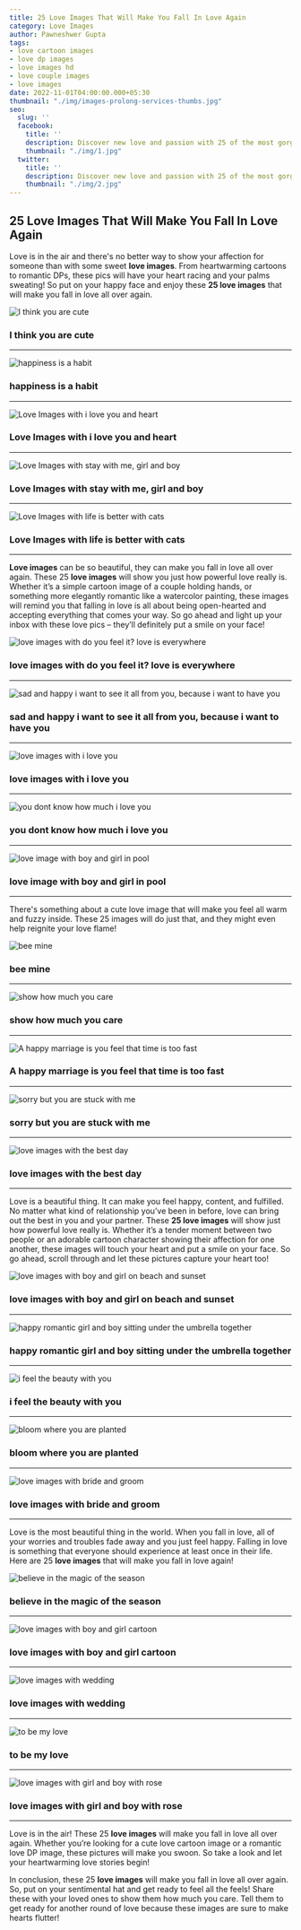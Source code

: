 ```yaml
---
title: 25 Love Images That Will Make You Fall In Love Again
category: Love Images
author: Pawneshwer Gupta
tags:
- love cartoon images
- love dp images
- love images hd
- love couple images
- love images
date: 2022-11-01T04:00:00.000+05:30
thumbnail: "./img/images-prolong-services-thumbs.jpg"
seo:
  slug: ''
  facebook:
    title: ''
    description: Discover new love and passion with 25 of the most gorgeous love images. The best 25 images of love, romance, and passion to inspire you.
    thumbnail: "./img/1.jpg"
  twitter:
    title: ''
    description: Discover new love and passion with 25 of the most gorgeous love images. The best 25 images of love, romance, and passion to inspire you.
    thumbnail: "./img/2.jpg"
---
```

## 25 Love Images That Will Make You Fall In Love Again

Love is in the air and there's no better way to show your affection for someone than with some sweet **love images**. From heartwarming cartoons to romantic DPs, these pics will have your heart racing and your palms sweating! So put on your happy face and enjoy these **25 love images** that will make you fall in love all over again.

![I think you are cute](./img/1.jpg "I think you are cute")
### I think you are cute

---

![happiness is a habit](./img/2.jpg "happiness is a habit")
### happiness is a habit

---

![Love Images with i love you and heart](./img/3.jpg "Love Images with i love you and heart")
### Love Images with i love you and heart

---

![Love Images with stay with me, girl and boy](./img/4.jpg "Love Images with stay with me, girl and boy")
### Love Images with stay with me, girl and boy

---

![Love Images with life is better with cats](./img/5.jpg "Love Images with life is better with cats")
### Love Images with life is better with cats

---

**Love images** can be so beautiful, they can make you fall in love all over again. These 25 **love images** will show you just how powerful love really is. Whether it’s a simple cartoon image of a couple holding hands, or something more elegantly romantic like a watercolor painting, these images will remind you that falling in love is all about being open-hearted and accepting everything that comes your way. So go ahead and light up your inbox with these love pics – they’ll definitely put a smile on your face!

![love images with do you feel it? love is everywhere](./img/6.jpg "love images with do you feel it? love is everywhere")
### love images with do you feel it? love is everywhere

---

![sad and happy i want to see it all from you, because i want to have you](./img/7.jpg "sad and happy i want to see it all from you, because i want to have you")
### sad and happy i want to see it all from you, because i want to have you

---

![love images with i love you](./img/8.jpg "love images with i love you")
### love images with i love you

---

![you dont know how much i love you](./img/9.jpg "you dont know how much i love you")
### you dont know how much i love you

---

![love image with boy and girl in pool](./img/10.jpg "love image with boy and girl in pool")
### love image with boy and girl in pool

---

There's something about a cute love image that will make you feel all warm and fuzzy inside. These 25 images will do just that, and they might even help reignite your love flame!

![bee mine](./img/11.jpg "bee mine")
### bee mine

---

![show how much you care](./img/12.jpg "show how much you care")
### show how much you care

---

![A happy marriage is you feel that time is too fast](./img/13.jpg "A happy marriage is you feel that time is too fast")
### A happy marriage is you feel that time is too fast

---

![sorry but you are stuck with me](./img/14.jpg "sorry but you are stuck with me")
### sorry but you are stuck with me

---

![love images with the best day](./img/15.jpg "love images with the best day")
### love images with the best day

---

Love is a beautiful thing. It can make you feel happy, content, and fulfilled. No matter what kind of relationship you’ve been in before, love can bring out the best in you and your partner. These **25 love images** will show just how powerful love really is. Whether it’s a tender moment between two people or an adorable cartoon character showing their affection for one another, these images will touch your heart and put a smile on your face. So go ahead, scroll through and let these pictures capture your heart too!

![love images with boy and girl on beach and sunset](./img/16.jpg "love images with boy and girl on beach and sunset")
### love images with boy and girl on beach and sunset

---

![happy romantic girl and boy sitting under the umbrella together](./img/17.jpg "happy romantic girl and boy sitting under the umbrella together")
### happy romantic girl and boy sitting under the umbrella together

---

![i feel the beauty with you](./img/18.jpg "i feel the beauty with you")
### i feel the beauty with you

---

![bloom where you are planted](./img/19.jpg "bloom where you are planted")
### bloom where you are planted

---

![love images with bride and groom](./img/20.jpg "love images with bride and groom")
### love images with bride and groom

---

Love is the most beautiful thing in the world. When you fall in love, all of your worries and troubles fade away and you just feel happy. Falling in love is something that everyone should experience at least once in their life. Here are 25 **love images** that will make you fall in love again!

![believe in the magic of the season](./img/21.jpg "believe in the magic of the season")
### believe in the magic of the season

---

![love images with boy and girl cartoon](./img/22.jpg "love images with boy and girl cartoon")
### love images with boy and girl cartoon

---

![love images with wedding](./img/23.jpg "love images with wedding")
### love images with wedding

---

![to be my love](./img/24.jpg "to be my love")
### to be my love

---

![love images with girl and boy with rose](./img/25.jpg "love images with girl and boy with rose")
### love images with girl and boy with rose

---

Love is in the air! These 25 **love images** will make you fall in love all over again. Whether you’re looking for a cute love cartoon image or a romantic love DP image, these pictures will make you swoon. So take a look and let your heartwarming love stories begin!

In conclusion, these 25 **love images** will make you fall in love all over again. So, put on your sentimental hat and get ready to feel all the feels! Share these with your loved ones to show them how much you care. Tell them to get ready for another round of love because these images are sure to make hearts flutter!